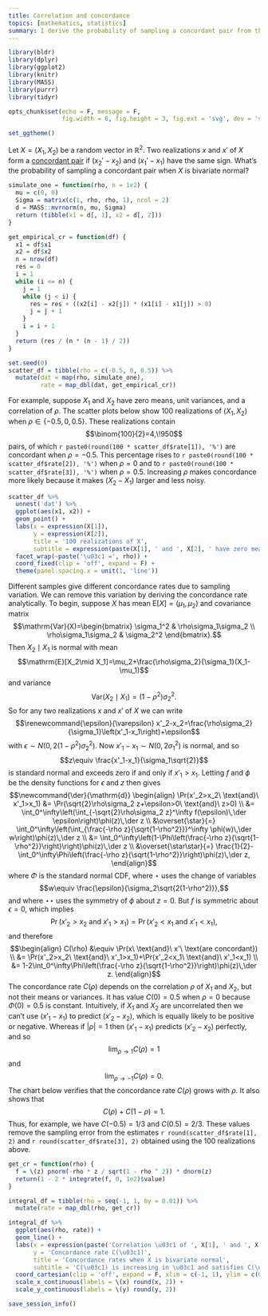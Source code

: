 ```yaml
---
title: Correlation and concordance
topics: [mathematics, statistics]
summary: I derive the probability of sampling a concordant pair from the bivariate normal distribution.
---
```


```r
library(bldr)
library(dplyr)
library(ggplot2)
library(knitr)
library(MASS)
library(purrr)
library(tidyr)

opts_chunk$set(echo = F, message = F,
               fig.width = 6, fig.height = 3, fig.ext = 'svg', dev = 'svg')

set_ggtheme()
```

Let $X=(X_1,X_2)$ be a random vector in $\mathbb{R}^2$.
Two realizations $x$ and $x'$ of $X$ form a [concordant pair](https://en.wikipedia.org/wiki/Concordant_pair) if $(x_2'-x_2)$ and $(x_1'-x_1)$ have the same sign.
What's the probability of sampling a concordant pair when $X$ is bivariate normal?

```r
simulate_one = function(rho, n = 1e2) {
  mu = c(0, 0)
  Sigma = matrix(c(1, rho, rho, 1), ncol = 2)
  d = MASS::mvrnorm(n, mu, Sigma)
  return (tibble(x1 = d[, 1], x2 = d[, 2]))
}

get_empirical_cr = function(df) {
  x1 = df$x1
  x2 = df$x2
  n = nrow(df)
  res = 0
  i = 1
  while (i <= n) {
    j = 1
    while (j < i) {
      res = res + ((x2[i] - x2[j]) * (x1[i] - x1[j]) > 0)
      j = j + 1
    }
    i = i + 1
  }
  return (res / (n * (n - 1) / 2))
}

set.seed(0)
scatter_df = tibble(rho = c(-0.5, 0, 0.5)) %>%
  mutate(dat = map(rho, simulate_one),
         rate = map_dbl(dat, get_empirical_cr))
```

For example, suppose $X_1$ and $X_2$ have zero means, unit variances, and a correlation of $\rho$.
The scatter plots below show 100 realizations of $(X_1,X_2)$ when $\rho\in\{-0.5,0,0.5\}$.
These realizations contain
$$\binom{100}{2}=4,\!950$$
pairs, of which `r paste0(round(100 * scatter_df$rate[1]), '%')` are concordant when $\rho=-0.5$.
This percentage rises to `r paste0(round(100 * scatter_df$rate[2]), '%')` when $\rho=0$ and to `r paste0(round(100 * scatter_df$rate[3]), '%')` when $\rho=0.5$.
Increasing $\rho$ makes concordance more likely because it makes $(X_2-X_1)$ larger and less noisy.

```r
scatter_df %>%
  unnest('dat') %>%
  ggplot(aes(x1, x2)) +
  geom_point() +
  labs(x = expression(X[1]),
       y = expression(X[2]),
       title = '100 realizations of X',
       subtitle = expression(paste(X[1], ' and ', X[2], ' have zero means, unit variances, and a correlation of \u03c1'))) +
  facet_wrap(~paste('\u03c1 =', rho)) +
  coord_fixed(clip = 'off', expand = F) +
  theme(panel.spacing.x = unit(1, 'line'))
```

Different samples give different concordance rates due to sampling variation.
We can remove this variation by deriving the concordance rate analytically.
To begin, suppose $X$ has mean $\mathrm{E}[X]=(\mu_1,\mu_2)$ and covariance matrix
$$\mathrm{Var}(X)=\begin{bmatrix}
\sigma_1^2 & \rho\sigma_1\sigma_2 \\
\rho\sigma_1\sigma_2 & \sigma_2^2
\end{bmatrix}.$$
Then $X_2\mid X_1$ is normal with mean
$$\mathrm{E}[X_2\mid X_1]=\mu_2+\frac{\rho\sigma_2}{\sigma_1}(X_1-\mu_1)$$
and variance
$$\mathrm{Var}(X_2\mid X_1)=(1-\rho^2)\sigma_2^2.$$
So for any two realizations $x$ and $x'$ of $X$ we can write
$$\renewcommand{\epsilon}{\varepsilon}
x'_2-x_2=\frac{\rho\sigma_2}{\sigma_1}\left(x'_1-x_1\right)+\epsilon$$
with $\epsilon\sim N(0,2(1-\rho^2)\sigma_2^2)$.
Now $x'_1-x_1\sim N(0,2\sigma_1^2)$ is normal, and so
$$z\equiv \frac{x'_1-x_1}{\sigma_1\sqrt{2}}$$
is standard normal and exceeds zero if and only if $x'_1>x_1$.
Letting $f$ and $\phi$ be the density functions for $\epsilon$ and $z$ then gives
$$\newcommand{\der}{\mathrm{d}}
\begin{align}
\Pr(x'_2>x_2\ \text{and}\ x'_1>x_1)
&= \Pr(\sqrt{2}\rho\sigma_2 z+\epsilon>0\ \text{and}\ z>0) \\
&= \int_0^\infty\left(\int_{-\sqrt{2}\rho\sigma_2 z}^\infty f(\epsilon)\,\der \epsilon\right)\phi(z)\,\der z \\
&\overset{\star}{=} \int_0^\infty\left(\int_{\frac{-\rho z}{\sqrt{1-\rho^2}}}^\infty \phi(w)\,\der w\right)\phi(z)\,\der z \\
&= \int_0^\infty\left(1-\Phi\left(\frac{-\rho z}{\sqrt{1-\rho^2}}\right)\right)\phi(z)\,\der z \\
&\overset{\star\star}{=} \frac{1}{2}-\int_0^\infty\Phi\left(\frac{-\rho z}{\sqrt{1-\rho^2}}\right)\phi(z)\,\der z,
\end{align}$$
where $\Phi$ is the standard normal CDF, where $\star$ uses the change of variables
$$w\equiv \frac{\epsilon}{\sigma_2\sqrt{2(1-\rho^2)}},$$
and where $\star\star$ uses the symmetry of $\phi$ about $z=0$.
But $f$ is symmetric about $\epsilon=0$, which implies
$$\Pr(x'_2>x_2\ \text{and}\ x'_1>x_1)=\Pr(x'_2<x_1\ \text{and}\ x'_1<x_1),$$
and therefore
$$\begin{align}
C(\rho)
&\equiv \Pr(x\ \text{and}\ x'\ \text{are concordant}) \\
&= \Pr(x'_2>x_2\ \text{and}\ x'_1>x_1)+\Pr(x'_2<x_1\ \text{and}\ x'_1<x_1) \\
&= 1-2\int_0^\infty\Phi\left(\frac{-\rho z}{\sqrt{1-\rho^2}}\right)\phi(z)\,\der z.
\end{align}$$
The concordance rate $C(\rho)$ depends on the correlation $\rho$ of $X_1$ and $X_2$, but not their means or variances.
It has value $C(0)=0.5$ when $\rho=0$ because $\Phi(0)=0.5$ is constant.
Intuitively, if $X_1$ and $X_2$ are uncorrelated then we can't use $(x'_1-x_1)$ to predict $(x'_2-x_2)$, which is equally likely to be positive or negative.
Whereas if $\lvert\rho\rvert=1$ then $(x'_1-x_1)$ predicts $(x'_2-x_2)$ perfectly, and so
$$\lim_{\rho\to1}C(\rho)=1$$
and
$$\lim_{\rho\to-1}C(\rho)=0.$$
The chart below verifies that the concordance rate $C(\rho)$ grows with $\rho$.
It also shows that
$$C(\rho)+C(1-\rho)=1.$$
Thus, for example, we have $C(-0.5)=1/3$ and $C(0.5)=2/3$.
These values remove the sampling error from the estimates `r round(scatter_df$rate[1], 2)` and `r round(scatter_df$rate[3], 2)` obtained using the 100 realizations above.

```r
get_cr = function(rho) {
  f = \(z) pnorm(-rho * z / sqrt(1 - rho ^ 2)) * dnorm(z)
  return(1 - 2 * integrate(f, 0, 1e2)$value)
}

integral_df = tibble(rho = seq(-1, 1, by = 0.01)) %>%
  mutate(rate = map_dbl(rho, get_cr))
```

```r
integral_df %>%
  ggplot(aes(rho, rate)) +
  geom_line() +
  labs(x = expression(paste('Correlation \u03c1 of ', X[1], ' and ', X[2])),
       y = 'Concordance rate C(\u03c1)',
       title = 'Concordance rates when X is bivariate normal',
       subtitle = 'C(\u03c1) is increasing in \u03c1 and satisfies C(\u03c1)+C(1-\u03c1)=1') +
  coord_cartesian(clip = 'off', expand = F, xlim = c(-1, 1), ylim = c(0, 1)) +
  scale_x_continuous(labels = \(x) round(x, 2)) +
  scale_y_continuous(labels = \(y) round(y, 2))
```

```r
save_session_info()
```
